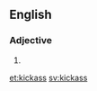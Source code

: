 ==English==

===Adjective===
{{en-adj|-}}

# {{alternative spelling of|kick-ass}}

[[et:kickass]]
[[sv:kickass]]
